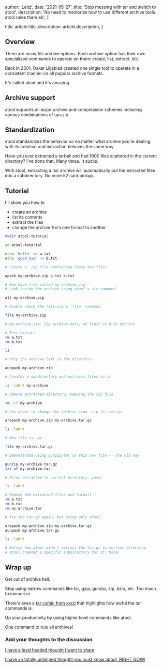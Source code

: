 
  author: 'Leitz',
  date: '2021-05-27',
  title: 'Stop messing with tar and switch to atool',
  description:
    'No need to memorize how to use different archive tools. atool rules them all.',
}

  title: article.title,
  description: article.description,
}


## Overview

There are many file archive options. Each archive option has their own specialized commands to operate on them: create, list, extract, etc.

Back in 2001, Oskar Liljeblad created one single tool to operate in a consistent manner on all popular archive formats.

It's called atool and it's amazing.

## Archive support

atool supports all major archive and compression schemes including various combinations of tar+zip.


## Standardization

atool standardizes the behavior so no matter what archive you're dealing with its creation and extraction behaves the same way.

Have you ever extracted a tarball and had 1000 files scattered in the current directory? I've done that. Many times. It sucks.

With atool, extracting a .tar archive will automatically put the extracted files into a subdirectory. No more 52 card pickup.

## Tutorial

I'll show you how to

 * create an archive
 * list its contents
 * extract the files
 * change the archive from one format to another.

```bash
mkdir atool-tutorial

cd atool-tutorial

echo 'hello' >> a.txt
echo 'good bye' >> b.txt

# Create a .zip file containing these two files

apack my-archive.zip a.txt b.txt

# Now have file called my-archive.zip
# Look inside the archive using atool's als command

als my-archive.zip

# Double check the file using 'file' command

file my-archive.zip

# my-archive.zip: Zip archive data, at least v1.0 to extract

# Test extract
rm a.txt
rm b.txt

ls

# Only the archive left in the directory

aunpack my-archive.zip

# Creates a subdirectory and extracts files to it

ls -lahrt my-archive

# Remove extracted directory, keeping the zip file

rm -rf my-archive

# Use atool to change the archive from .zip to .tar.gz

arepack my-archive.zip my-archive.tar.gz

ls -lahrt

# New file is .gz

file my-archive.tar.gz

# Demonstrate using gunzip/tar on this new file -- the old way

gunzip my-archive.tar.gz
tar xf my-archive.tar

# Files extracted to current directory, yuck!

ls -lahrt

# Remove the extracted files and tarball
rm a.txt
rm b.txt
rm my-archive.tar

# Try the tar.gz again, but using only atool

arepack my-archive.zip my-archive.tar.gz
aunpack my-archive.tar.gz

ls -lahrt

# Notice how atool didn't extract the tar.gz to current directory.
# atool created a specific subdirectory for it. Nice!

```

## Wrap up

Get out of archive hell.

Stop using narrow commands like tar, gzip, gunzip, zip, bzip, etc. Too much to memorize.

There's even a [tar comic from xkcd](https://xkcd.com/1168/) that highlights how awful the tar commands is.

Up your productivity by using higher level commands like atool.

One command to rule all archives!

### Add your thoughts to the discussion

[I have a level headed thought I want to share](https://x.com/mleitz1/status/1802110090650034502)

[I have an totally unhinged thought you must know about, RIGHT NOW!](https://x.com/mleitz1/status/1802110090650034502)
